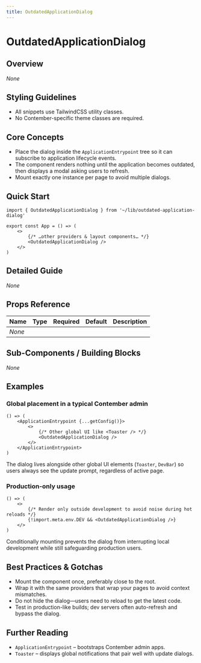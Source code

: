 ```yaml
---
title: OutdatedApplicationDialog
---
```


<!-- Edited by human: false -->
<!-- Examples count: 3 -->
<!-- Source examples: 0 -->
<!-- Playground examples: 1 -->
<!-- External examples: 2 -->
<!-- Import examples: 3 -->

# OutdatedApplicationDialog

## Overview
_None_

## Styling Guidelines
* All snippets use TailwindCSS utility classes.  
* No Contember-specific theme classes are required.

## Core Concepts
* Place the dialog inside the `ApplicationEntrypoint` tree so it can subscribe to application lifecycle events.  
* The component renders nothing until the application becomes outdated, then displays a modal asking users to refresh.  
* Mount exactly one instance per page to avoid multiple dialogs.

## Quick Start
```tsx
import { OutdatedApplicationDialog } from '~/lib/outdated-application-dialog'

export const App = () => (
	<>
		{/* …other providers & layout components… */}
		<OutdatedApplicationDialog />
	</>
)
```

## Detailed Guide
_None_

## Props Reference
| Name | Type | Required | Default | Description |
|------|------|----------|---------|-------------|
| _None_ | | | | |

## Sub-Components / Building Blocks
_None_

## Examples

### Global placement in a typical Contember admin
```tsx
() => (
	<ApplicationEntrypoint {...getConfig()}>
		<>
			{/* Other global UI like <Toaster /> */}
			<OutdatedApplicationDialog />
		</>
	</ApplicationEntrypoint>
)
```
The dialog lives alongside other global UI elements (`Toaster`, `DevBar`) so users always see the update prompt, regardless of active page.

### Production-only usage
```tsx
() => (
	<>
		{/* Render only outside development to avoid noise during hot reloads */}
		{!import.meta.env.DEV && <OutdatedApplicationDialog />}
	</>
)
```
Conditionally mounting prevents the dialog from interrupting local development while still safeguarding production users.

## Best Practices & Gotchas
* Mount the component once, preferably close to the root.  
* Wrap it with the same providers that wrap your pages to avoid context mismatches.  
* Do not hide the dialog—users need to reload to get the latest code.  
* Test in production-like builds; dev servers often auto-refresh and bypass the dialog.

## Further Reading
* `ApplicationEntrypoint` – bootstraps Contember admin apps.  
* `Toaster` – displays global notifications that pair well with update dialogs.

<!-- End of Generated Documentation -->